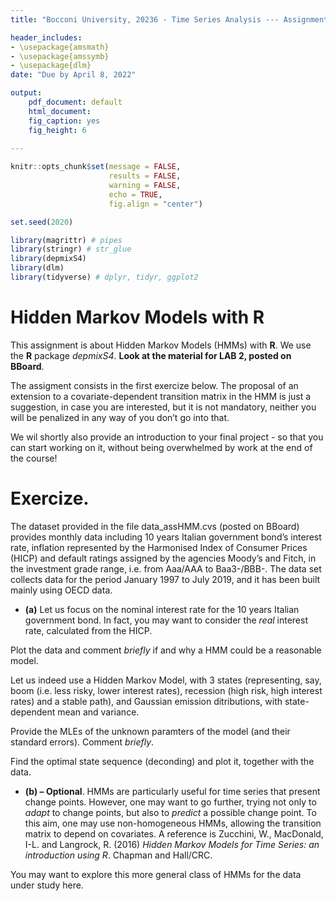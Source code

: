 ```yaml
---
title: "Bocconi University, 20236 - Time Series Analysis --- Assignment 3: HMMs with R"

header_includes:
- \usepackage{amsmath}
- \usepackage{amssymb}
- \usepackage{dlm}
date: "Due by April 8, 2022"

output:
    pdf_document: default
    html_document:
    fig_caption: yes
    fig_height: 6
                 
---
```


```r
knitr::opts_chunk$set(message = FALSE,
                      results = FALSE,
                      warning = FALSE,
                      echo = TRUE,
                      fig.align = "center")

set.seed(2020)

library(magrittr) # pipes
library(stringr) # str_glue
library(depmixS4)
library(dlm)
library(tidyverse) # dplyr, tidyr, ggplot2


```

# Hidden Markov Models with R


This assignment is about Hidden Markov Models (HMMs) with **R**.  We use the **R** package *depmixS4*. **Look at the material for LAB 2, posted on BBoard**.

The assigment consists in the first exercize below. The proposal of an extension to a covariate-dependent transition matrix in the HMM is just a suggestion, in case you are interested, but it is not mandatory, neither you will be penalized in any way of you don't go into that. 

We wil shortly also provide an introduction to your final project - so that you can start working on it, without being overwhelmed by work at the end of the course! 

\bigskip

# Exercize. 

The dataset provided in the file data_assHMM.cvs (posted on BBoard) provides monthly data including 10 years Italian government bond's interest rate, inflation represented by the Harmonised Index of Consumer Prices (HICP) and default ratings assigned by the agencies Moody's and Fitch, in the investment grade range, i.e. from Aaa/AAA to Baa3-/BBB-. The data set collects data for the period January 1997 to July 2019, and it has been built mainly using OECD data. 

- **(a)** Let us focus on the nominal interest rate for the 10 years  Italian government bond. In fact, you may want to consider the *real* interest rate, calculated from the HICP.

Plot the data and comment *briefly* if and why a HMM could be a reasonable model. 

Let us indeed use a Hidden Markov Model, with 3 states (representing, say, boom (i.e. less risky, lower interest rates), recession (high risk, high interest rates) and a stable path), and Gaussian emission ditributions, with state-dependent mean and variance. 

Provide the MLEs of the unknown paramters of the model (and their standard errors).  Comment *briefly*.  

Find the optimal state sequence (deconding) and plot it, together with the data. 

- **(b) -- Optional**. HMMs are particularly useful for time series that present change points. However, one may want to go further, trying not only to *adapt* to change points, but also to *predict* a possible change point. To this aim, one may use non-homogeneous HMMs, allowing the transition matrix to depend on covariates. A reference is Zucchini, W., MacDonald, I-L. and Langrock, R. (2016) *Hidden Markov Models for Time Series: an introduction using R*. Chapman and Hall/CRC. 

You may want to explore this more general class of HMMs for the data under study here. 

